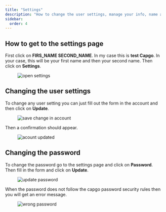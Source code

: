 ```yaml
---
title: "Settings"
description: "How to change the user settings, manage your info, name and email change your picture and more from your Capgo account"
sidebar:
  order: 4
---
```


## How to get to the settings page

First click on **FIRS_NAME SECOND_NAME**. In my case this is **test Capgo**. In your case, this will be your first name and then your second name. Then click on **Settings**.

<figure><img src="/settings-go.webp" alt="open settings" /><figcaption></figcaption></figure>

## Changing the user settings

To change any user setting you can just fill out the form in the account and then click on **Update**.

<figure><img src="/account-save.webp" alt="save change in account" /><figcaption></figcaption></figure>

Then a confirmation should appear.

<figure><img src="/account-updated.webp" alt="acount updated" /><figcaption></figcaption></figure>

## Changing the password

To change the password go to the settings page and click on **Password**. Then fill in the form and click on **Update**.

<figure><img src="/update-passwd.webp" alt="update password" /><figcaption></figcaption></figure>

When the password does not follow the capgo password security rules then you will get an error message.

<figure><img src="/passwd-error.webp" alt="wrong password" /><figcaption></figcaption></figure>

